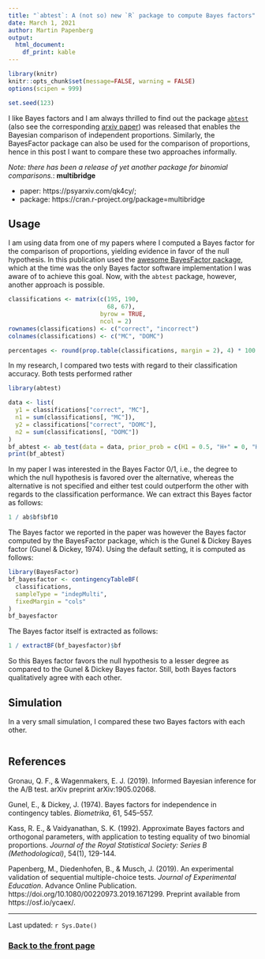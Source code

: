 ```yaml
---
title: "`abtest`: A (not so) new `R` package to compute Bayes factors"
date: March 1, 2021
author: Martin Papenberg
output:
  html_document:
    df_print: kable
---
```


```r

library(knitr)
knitr::opts_chunk$set(message=FALSE, warning = FALSE)
options(scipen = 999)

set.seed(123)

```

I like Bayes factors and I am always thrilled to find out the package 
[`abtest`](https://github.com/quentingronau/abtest) (also see the corresponding 
[arxiv paper](https://arxiv.org/abs/1905.02068)) was released that enables the 
Bayesian comparison of independent proportions. Similarly, the BayesFactor 
package can also be used for the comparison of proportions, hence in this post I 
want to compare these two approaches informally.

*Note: there has been a release of yet another package for binomial
comparisons.*: **multibridge**

- paper: https://psyarxiv.com/qk4cy/;
- package: https://cran.r-project.org/package=multibridge

## Usage

I am using data from one of my papers where I computed a Bayes factor for the 
comparison of proportions, yielding evidence in favor of the null hypothesis. In 
this publication used the [awesome BayesFactor 
package](https://cran.r-project.org/package=BayesFactor), which at the time was 
the only Bayes factor software implementation I was aware of to achieve this 
goal. Now, with the `abtest` package, however, another approach is possible. 

```r

classifications <- matrix(c(195, 190, 
                            68, 67),
                          byrow = TRUE,
                          ncol = 2)
rownames(classifications) <- c("correct", "incorrect")
colnames(classifications) <- c("MC", "DOMC")

percentages <- round(prop.table(classifications, margin = 2), 4) * 100
```

In my research, I compared two tests with regard to their classification 
accuracy. Both tests performed rather 

```r
library(abtest)

data <- list(
  y1 = classifications["correct", "MC"],
  n1 = sum(classifications[, "MC"]),
  y2 = classifications["correct", "DOMC"],
  n2 = sum(classifications[, "DOMC"])
)
bf_abtest <- ab_test(data = data, prior_prob = c(H1 = 0.5, "H+" = 0, "H-" = 0, H0 = 0.5))
print(bf_abtest)

```

In my paper I was interested in the Bayes Factor 0/1, i.e., the degree to which 
the null hypothesis is favored over the alternative, whereas the alternative is 
not specified and either test could outperform the other with regards to the 
classification performance. We can extract this Bayes factor as follows:

```r
1 / ab$bf$bf10
```

The Bayes factor we reported in the paper was however the Bayes factor computed 
by the BayesFactor package, which is the Gunel & Dickey Bayes factor (Gunel & 
Dickey, 1974). Using the default setting, it is computed as follows:

```r

library(BayesFactor)
bf_bayesfactor <- contingencyTableBF(
  classifications, 
  sampleType = "indepMulti", 
  fixedMargin = "cols"
)
bf_bayesfactor

```

The Bayes factor itself is extracted as follows:

```r
1 / extractBF(bf_bayesfactor)$bf
```

So this Bayes factor favors the null hypothesis to a lesser degree as compared 
to the Gunel & Dickey Bayes factor. Still, both Bayes factors qualitatively 
agree with each other. 

## Simulation

In a very small simulation, I compared these two Bayes factors with each other.

```r



```


## References 

Gronau, Q. F., & Wagenmakers, E. J. (2019). Informed Bayesian inference for the 
A/B test. arXiv preprint arXiv:1905.02068.

Gunel, E., & Dickey, J. (1974). Bayes factors for independence in contingency 
tables. *Biometrika*, 61, 545–557.

Kass, R. E., & Vaidyanathan, S. K. (1992). Approximate Bayes factors and 
orthogonal parameters, with application to testing equality of two binomial 
proportions. *Journal of the Royal Statistical Society: Series B 
(Methodological)*, 54(1), 129-144.

Papenberg, M., Diedenhofen, B., & Musch, J. (2019). An experimental validation 
of sequential multiple-choice tests. *Journal of Experimental Education*. 
Advance Online Publication. https://doi.org/10.1080/00220973.2019.1671299.
Preprint available from https://osf.io/ycaex/.

---

Last updated: `r Sys.Date()`

### <a href="index.html">Back to the front page</a>

&nbsp;
